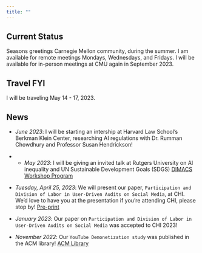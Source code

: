 ```yaml
---
title: ""
---
```


## Current Status
Seasons greetings Carnegie Mellon community, during the summer. I am available for remote meetings Mondays, Wednesdays, and Fridays. I will be available for in-person meetings at CMU again in September 2023.

## Travel FYI
I will be traveling May 14 - 17, 2023.

## News
* *June 2023*: I will be starting an intership at Harvard Law School's Berkman Klein Center, researching AI regulations with Dr. Rumman Chowdhury and Professor Susan Hendrickson!

* * *May 2023*: I will be giving an invited talk at Rutgers University on AI inequality and UN Sustainable Development Goals (SDGS) [DIMACS Workshop Program](http://dimacs.rutgers.edu/events/details?eID=2394)

* *Tuesday, April 25, 2023*: We will present our paper,  `Participation and Division of Labor in User-Driven Audits on Social Media`, at CHI. We'd love to have you at the presentation if you're attending CHI, please stop by! [Pre-print](https://arxiv.org/pdf/2304.02134.pdf)

* *January 2023*: Our paper on `Participation and Division of Labor in User-Driven Audits on Social Media` was accepted to CHI 2023! 

* *November 2022*: Our `YouTube Demonetization study` was published in the ACM library! [ACM Library](https://doi.org/10.1145/3555149) 















